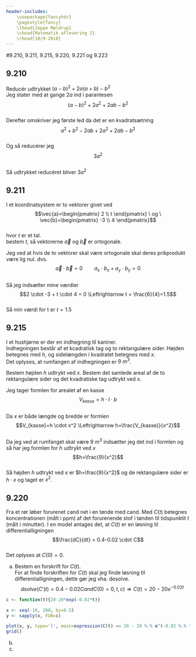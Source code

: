 ```yaml
---
header-includes:
	\usepackage{fancyhdr}
	\pagestyle{fancy}
	\lhead{Jeppe Møldrup}
	\chead{Matematik aflevering 2}
	\rhead{10/9-2018}
---
```


#9.210, 9.211, 9.215, 9.220, 9.221 og 9.223

## 9.210
Reducér udtrykket $(a-b)^2+2a(a+b)-b^2$  
Jeg stater med at gange $2a$ ind i parantesen  
$$(a-b)^2+2a^2+2ab-b^2$$  
Derefter omskriver jeg første led da det er en kvadratsætning  
$$a^2+b^2-2ab+2a^2+2ab-b^2$$  
Og så reducérer jeg  
$$3a^2$$  
Så udtrykket reducéret bliver $3a^2$ 

## 9.211
I et koordinatsystem er to vektorer givet ved  
$$\vec{a}=\begin{pmatrix} 2 \\ t \end{pmatrix} \ og \ \vec{b}=\begin{pmatrix} -3 \\ 4 \end{pmatrix}$$  
hvor $t$ er et tal.  
bestem $t$, så vektorerne $\vec{a}$ og $\vec{b}$ er ortogonale.  

Jeg ved at hvis de to vektorer skal være ortogonale skal deres prikprodukt være lig nul. dvs.  
$$\vec{a} \cdot \vec{b} = 0 \qquad a_x \cdot b_x + a_{y} \cdot b_{y} = 0$$  
Så jeg indsætter mine værdier
$$2 \cdot -3 + t \cdot 4 = 0 \Leftrightarrow t = \frac{6}{4}=1.5$$  
Så min værdi for t er $t = 1.5$  

## 9.215
I et hushjørne er der en indhegning til kaniner.  
Indhegningen består af et kcadratisk tag og to rektangulære sider. Højden betegnes med $h$, og sidelængden i kvadratet betegnes med $x$.  
Det oplyses, at rumfangen af indhegningen er $9 \ m^3$.  

Bestem højden $h$ udtrykt ved $x$. Bestem det samlede areal af de to rektangulære sider og det kvadratiske tag udtrykt ved $x$.  

Jeg tager formlen for arealet af en kasse  
$$V_{kasse}=h \cdot l \cdot b$$  
Da $x$ er både længde og bredde er formlen  
$$V_{kasse}=h \cdot x^2 \Leftrightarrow h=\frac{V_{kasse}}{x^2}$$  
Da jeg ved at rumfanget skal være $9 \ m^3$ indsætter jeg det ind i formlen og så har jeg formlen for $h$ udtrykt ved $x$  
$$h=\frac{9}{x^2}$$  
Så højden $h$ udtrykt ved $x$ er $h=\frac{9}{x^2}$ og de rektangulære sider er $h \cdot x$ og taget er $x^2$.

## 9.220
Fra et rør løber forurenet cand net i en tønde med cand. Med $C(t)$ betegnes koncentrationen (målt i ppm) af det forurenende stof i tønden til tidspunktit $t$ (målt i minutter).
I en model antages det, at $C(t)$ er en løsning til differentialligningen  
$$\frac{dC}{dt} = 0.4-0.02 \cdot C$$  
Det oplyses at $C(0)=0$.  

a. Bestem en forskrift for $C(t)$.  
For at finde forskriften for $C(t)$ skal jeg finde løsning til differentialligningen, dette gør jeg vha. desolve.  
$$dsolve(C'(t)=0.4-0.02C and C(0)=0,t,c) \Rightarrow C(t)=20-20e^{-0.02t}$$

```r
c <- function(t){20-20*exp(-0.02*t)}

x <- seq(-10, 200, by=0.5)
y <- sapply(x, FUN=c)

plot(x, y, type='l', main=expression(C(t) == 20 - 20 %.% e^(-0.02 %.% t)))
grid()
```

b.  

c.  
